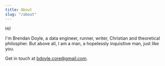 ```yaml
---
title: About
slug: "/about"
---
```


Hi!

I'm Brendan Doyle, a data engineer, runner, writer, Christian and theoretical philospher. But above all, I am a man, a hopelessly inquisitive man, just like you.

Get in touch at bdoyle.core@gmail.com.
